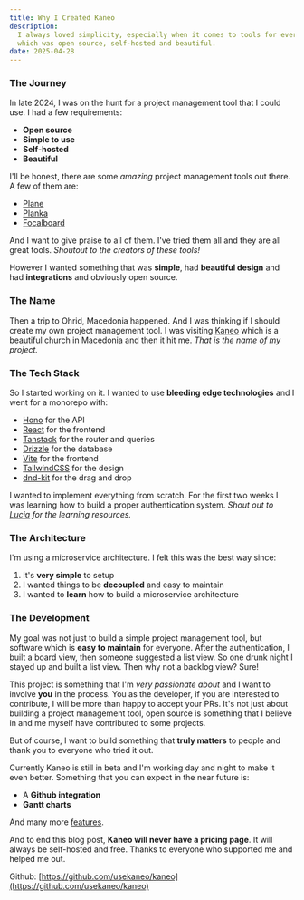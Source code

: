 ```yaml
---
title: Why I Created Kaneo
description:
  I always loved simplicity, especially when it comes to tools for everyday use. I wanted a project management tool for me
  which was open source, self-hosted and beautiful.
date: 2025-04-28
---
```


### The Journey

In late 2024, I was on the hunt for a project management tool that I could use. I had a few requirements:

- **Open source**
- **Simple to use**
- **Self-hosted**
- **Beautiful**

I'll be honest, there are some *amazing* project management tools out there. A few of them are:

- [Plane](https://plane.so)
- [Planka](https://planka.app)
- [Focalboard](https://www.focalboard.com)

And I want to give praise to all of them. I've tried them all and they are all great tools. *Shoutout to the creators of these tools!*

However I wanted something that was **simple**, had **beautiful design** and had **integrations** and obviously open source.

### The Name

Then a trip to Ohrid, Macedonia happened. And I was thinking if I should create my own project management tool. I was visiting [Kaneo](https://en.wikipedia.org/wiki/Church_of_St._John_at_Kaneo)
which is a beautiful church in Macedonia and then it hit me. *That is the name of my project.*

### The Tech Stack

So I started working on it. I wanted to use **bleeding edge technologies** and I went for a monorepo with:
- [Hono](https://hono.dev) for the API
- [React](https://react.dev) for the frontend
- [Tanstack](https://tanstack.com) for the router and queries
- [Drizzle](https://drizzle.dev) for the database
- [Vite](https://vite.dev) for the frontend
- [TailwindCSS](https://tailwindcss.com) for the design
- [dnd-kit](https://dndkit.com) for the drag and drop

I wanted to implement everything from scratch. For the first two weeks I was learning how to build a proper authentication system. *Shout out to [Lucia](https://lucia-auth.com) for the learning resources.*

### The Architecture

I'm using a microservice architecture. I felt this was the best way since:
1. It's **very simple** to setup
2. I wanted things to be **decoupled** and easy to maintain
3. I wanted to **learn** how to build a microservice architecture

### The Development

My goal was not just to build a simple project management tool, but software which is **easy to maintain** for everyone.
After the authentication, I built a board view, then someone suggested a list view. So one drunk night I stayed up and built a list view.
Then why not a backlog view? Sure!

This project is something that I'm *very passionate about* and I want to involve **you** in the process. You as the developer, if you are interested to contribute, I will be more than happy to accept your PRs.
It's not just about building a project management tool, open source is something that I believe in and me myself have contributed to some projects.

But of course, I want to build something that **truly matters** to people and thank you to everyone who tried it out.

Currently Kaneo is still in beta and I'm working day and night to make it even better. Something that you can expect in the near future is:

- A **Github integration**
- **Gantt charts**

And many more [features](https://kaneo.app/docs/roadmap).

And to end this blog post, **Kaneo will never have a pricing page**. It will always be self-hosted and free. Thanks to everyone who supported me and helped me out.

Github: [https://github.com/usekaneo/kaneo](https://github.com/usekaneo/kaneo)